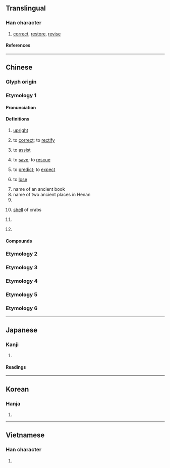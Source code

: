 {{character info}}
==Translingual==

===Han character===
{{Han char|rn=22|rad=匚|as=04|sn=6|four=71711|canj=SMG|ids=⿷匚王}}

# [[correct]], [[restore]], [[revise]]

====References====
{{Han ref|kx=0153.230|dkj=02606|dj=0345.120|hdz=10083.010|uh=5321}}

----

==Chinese==
{{zh-forms|alt=匩}}

===Glyph origin===
{{Han etym}}

===Etymology 1===

====Pronunciation====
{{zh-pron
|m=kuāng
|m-s=
|c=hong1
|c-t=
|g=
|h=pfs=khiông;gd=kiong1
|j=
|md=kuŏng
|mn=khong
|mn-t=kuang1
|w=
|x=
|mc=y
|oc=y
|cat=v,a,pn
}}

====Definitions====
{{zh-hanzi}}

# {{lb|zh|literary}} [[upright]]
# to [[correct]]; to [[rectify]]
# {{lb|zh|literary}} to [[assist]]
# {{lb|zh|literary}} to [[save]]; to [[rescue]]
# to [[predict]]; to [[expect]]
# {{lb|zh|obsolete}} to [[lose]]
# name of an ancient book
# name of two ancient places in Henan
# {{zh-altname|廬山}}
# {{lb|zh|obsolete}} [[shell]] of crabs
# {{zh-o}} {{zh-alt-form|恇}}
# {{surname|zh}}

====Compounds====
{{zh-der|匡時濟世|功均一匡|一匡天下|匡助|匡正|匡持|匡當|匡坐|匡救|匡復|匡床|不匡|匡謬|匡濟|匡時濟俗|九合一匡|匡我不逮|匡算|匡時|匡濟之才|匡扶|匡君救主|匡合|匡俗濟時|濟世匡時|析疑匡謬|蟹匡蟬緌|蠶績蟹匡|靖匡|那匡|匡臺|匡廬|匡勷}}

===Etymology 2===
{{zh-see|筐|ssv}}

===Etymology 3===
{{zh-see|框|ssv}}

===Etymology 4===
{{zh-see|眶|ssv}}

===Etymology 5===
{{zh-see|誆|ss}}

===Etymology 6===
{{zh-see|哐|ss}}

----

==Japanese==

===Kanji===
{{ja-kanji|grade=|rs=匚04}}

# {{rfdef|ja|sort=匚04}}

====Readings====
{{ja-readings
|goon=こう
|kanon=きょう
|kun=ただ-す, すく-う
}}

----

==Korean==

===Hanja===
{{ko-hanja|광}}

# {{rfdef|ko|sort=匚04}}

----

==Vietnamese==

===Han character===
{{vi-readings|readings=khuôn,khuông|rs=匚04}}

# {{rfdef|vi}}
